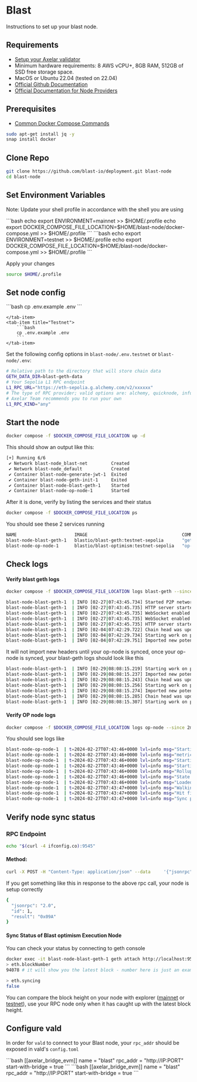 # Blast

Instructions to set up your blast node.

## Requirements

- [Setup your Axelar validator](/validator/setup)
- Minimum hardware requirements: 8 AWS vCPU+, 8GB RAM, 512GB of SSD free storage space.
- MacOS or Ubuntu 22.04 (tested on 22.04)
- [Official Github Documentation](https://github.com/blast-io/deployment)
- [Official Documentation for Node Providers](https://docs.blast.io/tools/node-providers)

## Prerequisites

- [Common Docker Compose Commands](./optimism#common-node-operations)
```bash
sudo apt-get install jq -y
snap install docker
```

## Clone Repo

```bash
git clone https://github.com/blast-io/deployment.git blast-node
cd blast-node
```

## Set Environment Variables
Note: Update your shell profile in accordance with the shell you are using

<tabs>
    <tab-item title="Mainnet">
        ```bash
        echo export ENVIRONMENT=mainnet >> $HOME/.profile
        echo export DOCKER_COMPOSE_FILE_LOCATION=$HOME/blast-node/docker-compose.yml >> $HOME/.profile
        ```
    </tab-item>
    <tab-item title="Testnet">
        ```bash
        echo export ENVIRONMENT=testnet >> $HOME/.profile
        echo export DOCKER_COMPOSE_FILE_LOCATION=$HOME/blast-node/docker-compose.yml >> $HOME/.profile
        ```
    </tab-item>
</tabs>

Apply your changes
```bash
source $HOME/.profile
```

## Set node config

<tabs>
    <tab-item title="Mainnet">
        ```bash
        cp .env.example .env
        ```

    </tab-item>
    <tab-item title="Testnet">
        ```bash
        cp .env.example .env
        ```
    </tab-item>
</tabs>

Set the following config options in `blast-node/.env.testnet` or `blast-node/.env`:
```bash
# Relative path to the directory that will store chain data
GETH_DATA_DIR=blast-geth-data
# Your Sepolia L1 RPC endpoint
L1_RPC_URL="https://eth-sepolia.g.alchemy.com/v2/xxxxxx"
# The type of RPC provider; valid options are: alchemy, quicknode, infura, parity, nethermind, debug_geth, erigon, basic, any
# Axelar Team recommends you to run your own
L1_RPC_KIND="any"
```

## Start the node
```bash
docker compose -f $DOCKER_COMPOSE_FILE_LOCATION up -d
```

This should show an output like this:
```bash
[+] Running 6/6
 ✔ Network blast-node_blast-net         Created                                                                                                              0.1s
 ✔ Network blast-node_default           Created                                                                                                              0.1s
 ✔ Container blast-node-generate-jwt-1  Exited                                                                                                               1.0s
 ✔ Container blast-node-geth-init-1     Exited                                                                                                               1.8s
 ✔ Container blast-node-blast-geth-1    Started                                                                                                              2.0s
 ✔ Container blast-node-op-node-1       Started                                                                                                              2.3s                                                                                                      11.2s
```

After it is done, verify by listing the services and their status
 ```bash
docker compose -f $DOCKER_COMPOSE_FILE_LOCATION ps
```

You should see these 2 services running
```bash
NAME                      IMAGE                                    COMMAND                  SERVICE             CREATED              STATUS              PORTS
blast-node-blast-geth-1   blastio/blast-geth:testnet-sepolia       "geth --datadir=/bla…"   blast-geth          About a minute ago   Up 58 seconds       8545-8546/tcp, 30303/tcp, 0.0.0.0:9545-9546->9545-9546/tcp, :::9545-9546->9545-9546/tcp, 30303/udp
blast-node-op-node-1      blastio/blast-optimism:testnet-sepolia   "op-node --l1=https:…"   op-node             About a minute ago   Up 58 seconds       0.0.0.0:9003->9003/tcp, :::9003->9003/tcp
```

## Check logs

#### Verify blast geth logs

```bash
docker compose -f $DOCKER_COMPOSE_FILE_LOCATION logs blast-geth --since 2m -f
```

```bash
blast-node-blast-geth-1  | INFO [02-27|07:43:45.734] Started P2P networking                   self="enode://54139a54494808b5f9703b3858fc8fe0aaffa5902d41b1fc61f6c92bc003743d87c81e115120a2d5061bb1852fd04fb2851bb235e660462d0c107b7bed640302@127.0.0.1:30303?discport=0"
blast-node-blast-geth-1  | INFO [02-27|07:43:45.735] HTTP server started                      endpoint=[::]:9545 auth=false prefix= cors=* vhosts=*
blast-node-blast-geth-1  | INFO [02-27|07:43:45.735] WebSocket enabled                        url=ws://[::]:9546
blast-node-blast-geth-1  | INFO [02-27|07:43:45.735] WebSocket enabled                        url=ws://[::]:8551
blast-node-blast-geth-1  | INFO [02-27|07:43:45.735] HTTP server started                      endpoint=[::]:8551 auth=true  prefix= cors=localhost vhosts=*
blast-node-blast-geth-1  | INFO [02-04|07:42:29.722] Chain head was updated                   number=39537 hash=26c5c6..e67efa root=14a631..1e99bf elapsed=5.40331ms   age=2mo2w6d
blast-node-blast-geth-1  | INFO [02-04|07:42:29.734] Starting work on payload                 id=0x95a98a726f1398ee
blast-node-blast-geth-1  | INFO [02-04|07:42:29.751] Imported new potential chain segment     number=39538 hash=219454..97cd30 blocks=1 txs=1 mgas=0.051 elapsed=16.713ms    mgasps=3.022  age=2mo2w6d  triedirty=0.00B
```
It will not import new headers until your op-node is synced, once your op-node is synced, your blast-geth logs should look like this

```bash
blast-node-blast-geth-1  | INFO [02-29|08:08:15.219] Starting work on payload                 id=0x48323feb74b0d35a
blast-node-blast-geth-1  | INFO [02-29|08:08:15.237] Imported new potential chain segment     number=3083 hash=96c535..584bd5 blocks=1 txs=1 mgas=0.047 elapsed=16.962ms    mgasps=2.768 age=1mo3w1d snapdiffs=606.60KiB triedirty=0.00B
blast-node-blast-geth-1  | INFO [02-29|08:08:15.243] Chain head was updated                   number=3083 hash=96c535..584bd5 root=52730a..6a9c02 elapsed=5.42431ms   age=1mo3w1d
blast-node-blast-geth-1  | INFO [02-29|08:08:15.256] Starting work on payload                 id=0x180234ae531457a1
blast-node-blast-geth-1  | INFO [02-29|08:08:15.274] Imported new potential chain segment     number=3084 hash=9687bc..de7e94 blocks=1 txs=1 mgas=0.047 elapsed=16.911ms    mgasps=2.776 age=1mo3w1d snapdiffs=606.78KiB triedirty=0.00B
blast-node-blast-geth-1  | INFO [02-29|08:08:15.285] Chain head was updated                   number=3084 hash=9687bc..de7e94 root=8081fb..43e327 elapsed=10.075637ms age=1mo3w1d
blast-node-blast-geth-1  | INFO [02-29|08:08:15.307] Starting work on payload                 id=0x44c95802c3652dbd
```


#### Verify OP node logs

```bash
docker compose -f $DOCKER_COMPOSE_FILE_LOCATION logs op-node --since 2m -f
```
You should see logs like

```bash
blast-node-op-node-1  | t=2024-02-27T07:43:46+0000 lvl=info msg="Starting JSON-RPC server"
blast-node-op-node-1  | t=2024-02-27T07:43:46+0000 lvl=info msg="metrics disabled"
blast-node-op-node-1  | t=2024-02-27T07:43:46+0000 lvl=info msg="Starting execution engine driver"
blast-node-op-node-1  | t=2024-02-27T07:43:46+0000 lvl=info msg="Starting driver"                   sequencerEnabled=false sequencerStopped=false
blast-node-op-node-1  | t=2024-02-27T07:43:46+0000 lvl=info msg="Rollup node started"
blast-node-op-node-1  | t=2024-02-27T07:43:46+0000 lvl=info msg="State loop started"
blast-node-op-node-1  | t=2024-02-27T07:43:46+0000 lvl=info msg="Loaded current L2 heads"           unsafe=0x26a1c0faad7b041f34569a1bb383f00ab74b335883a44bed53e9f41ced5fd906:0 safe=0x26a1c0faad7b041f34569a1bb383f00ab74b335883a44bed53e9f41ced5fd906:0 finalized=0x26a1c0faad7b041f34569a1bb383f00ab74b335883a44bed53e9f41ced5fd906:0 unsafe_origin=0x17728cf4d8e0b4f292d2390a869fd7c632d39e72efb00ca3462b4387c6aa2437:5044255 safe_origin=0x17728cf4d8e0b4f292d2390a869fd7c632d39e72efb00ca3462b4387c6aa2437:5044255
blast-node-op-node-1  | t=2024-02-27T07:43:47+0000 lvl=info msg="Walking back L1Block by number"    curr=0x17728cf4d8e0b4f292d2390a869fd7c632d39e72efb00ca3462b4387c6aa2437:5044255 next=0x17728cf4d8e0b4f292d2390a869fd7c632d39e72efb00ca3462b4387c6aa2437:5044255 l2block=0x26a1c0faad7b041f34569a1bb383f00ab74b335883a44bed53e9f41ced5fd906:0
blast-node-op-node-1  | t=2024-02-27T07:43:47+0000 lvl=info msg="Hit finalized L2 head, returning immediately" unsafe=0x26a1c0faad7b041f34569a1bb383f00ab74b335883a44bed53e9f41ced5fd906:0 safe=0x26a1c0faad7b041f34569a1bb383f00ab74b335883a44bed53e9f41ced5fd906:0 finalized=0x26a1c0faad7b041f34569a1bb383f00ab74b335883a44bed53e9f41ced5fd906:0 unsafe_origin=0x17728cf4d8e0b4f292d2390a869fd7c632d39e72efb00ca3462b4387c6aa2437:5044255 safe_origin=0x17728cf4d8e0b4f292d2390a869fd7c632d39e72efb00ca3462b4387c6aa2437:5044255
blast-node-op-node-1  | t=2024-02-27T07:43:47+0000 lvl=info msg="Sync progress"                     reason="reset derivation work" l2_finalized=0x26a1c0faad7b041f34569a1bb383f00ab74b335883a44bed53e9f41ced5fd906:0 l2_safe=0x26a1c0faad7b041f34569a1bb383f00ab74b335883a44bed53e9f41ced5fd906:0 l2_unsafe=0x26a1c0faad7b041f34569a1bb383f00ab74b335883a44bed53e9f41ced5fd906:0 l2_engineSyncTarget=0x26a1c0faad7b041f34569a1bb383f00ab74b335883a44bed53e9f41ced5fd906:0 l2_time=1,704,686,688 l1_derived=0x17728cf4d8e0b4f292d2390a869fd7c632d39e72efb00ca3462b4387c6aa2437:5044255
```

## Verify node sync status

### RPC Endpoint

```bash
echo "$(curl -4 ifconfig.co):9545"
```

#### Method:
```bash
curl -X POST -H "Content-Type: application/json" --data     '{"jsonrpc":"2.0","method":"eth_blockNumber","params":[],"id":1}' [rpc] | jq
```

If you get something like this in response to the above rpc call, your node is setup correctly

```bash
{
  "jsonrpc": "2.0",
  "id": 1,
  "result": "0x09A"
}
```

#### Sync Status of Blast optimism Execution Node

You can check your status by connecting to geth console

```bash
docker exec -it blast-node-blast-geth-1 geth attach http://localhost:9545
> eth.blockNumber
94078 # it will show you the latest block - number here is just an example

> eth.syncing
false
```
You can compare the block height on your node with explorer ([mainnet](https://blastscan.io/) or [testnet](https://testnet.blastscan.io)),
use your RPC node only when it has caught up with the latest block height.

## Configure vald

In order for `vald` to connect to your Blast node, your `rpc_addr` should be exposed in
vald's `config.toml`

<tabs>
    <tab-item title="Mainnet">
        ```bash
        [[axelar_bridge_evm]]
        name = "blast"
        rpc_addr = "http://IP:PORT"
        start-with-bridge = true
        ```
    </tab-item>
    <tab-item title="Testnet">
        ```bash
        [[axelar_bridge_evm]]
        name = "blast"
        rpc_addr = "http://IP:PORT"
        start-with-bridge = true
        ```
    </tab-item>
</tabs>

